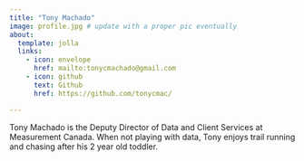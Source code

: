 ```yaml
---
title: "Tony Machado"
image: profile.jpg # update with a proper pic eventually
about:
  template: jolla
  links:
    - icon: envelope
      href: mailto:tonycmachado@gmail.com
    - icon: github
      text: Github
      href: https://github.com/tonycmac/

---
```


Tony Machado is the Deputy Director of Data and Client Services at Measurement Canada. When not playing with data, Tony enjoys trail running and chasing after his 2 year old toddler.